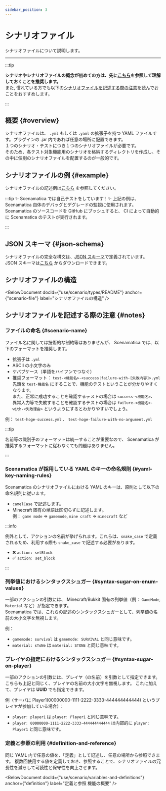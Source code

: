 ```yaml
---
sidebar_position: 3
---
```




# シナリオファイル

シナリオファイルについて説明します。

---

:::tip

**シナリオやシナリオファイルの概念が初めての方は、先に[こちら](/docs/use/scenario/)を参照して理解しておくことを推奨します。**  
また, 慣れている方でも以下の[シナリオファイルを記述する際の注意](#notes)を読んでおことをおすすめします。

:::

## 概要 {#overview}

シナリオファイルは、 `.yml` もしくは `.yaml` の拡張子を持つ YAML ファイルです。プラグインの .jar 内であれば任意の場所に配置できます。  
１つのシナリオ・テストにつき１つのシナリオファイルが必要です。  
そのため、各テスト対象機能用のシナリオを格納するディレクトリを作成し、その中に個別のシナリオファイルを配置するのが一般的です。

## シナリオファイルの例 {#example}

シナリオファイルの記述例は[こちら](https://github.com/TeamKun/Scenamatica/tree/main/ScenamaticaActionEngine/src/main/resources/scenarios/actions)
を参照してください。

:::tip ✨ Scenamatica では自己テストをしています！✨
上記の例は、 Scenamatica 自体のデバッグとデグレードの監視に使用されます。   
Scenamatica のソースコードを GitHub にプッシュすると、 CI によって自動的に Scenamatica のテストが実行されます。

:::

## JSON スキーマ {#json-schema}

シナリオファイルの完全な構文は、[JSON スキーマ](https://json-schema.org/)で定義されています。  
JSON スキーマは[こちら](https://scenamatica.kunlab.org/scenamatica-file.json) からダウンロードできます。

## シナリオファイルの構造


<BelowDocument docId={"use/scenario/types/README"}
               anchor={"scenario-file"}
               label="シナリオファイルの構造"
/> 

## シナリオファイルを記述する際の注意 {#notes}

### ファイルの命名 {#scenario-name}

ファイル名に関しては技術的な制約等はありませんが、 Scenamatica では、以下のフォーマットを推奨します。

+ 拡張子は `.yml`
+ ASCII の小文字のみ
+ ケバブケース（単語をハイフンでつなぐ）
+ 推奨フォーマット： `test-<機能名>-<success|failure-with-[失敗内容]>.yml`  
  先頭を `test-機能名` にすることで、機能のテストということが分かりやすくなります。  
  また、正常に成功することを確認するテストの場合は `success-<機能名>`、  
  異常入力等で失敗することを確認するテストの場合は `failure-<機能名>-with-<失敗理由>` というようにするとわかりやすいでしょう。

例： `test-hoge-success.yml` 、 `test-hoge-failure-with-no-argument.yml`

:::tip

名前等の識別子のフォーマットは統一することが重要なので、 Scenamatica が推奨するフォーマットに従わなくても問題はありません。

:::


### Scenamatica が採用している YAML のキーの命名規則 {#yaml-key-naming-rules}

Scenamatica のシナリオファイルにおける YAML のキーは、原則として以下の命名規則に従います。

+ `camelCase` で記述します。
+ Minecraft 固有の単語は区切らずに記述します。  
例： `game mode` => `gamemode`, `mine craft` => `minecraft` など

:::info

例外として、アクションの名前が挙げられます。これらは、`snake_case` で定義されるため、利用する際も `snake_case` で記述する必要があります。

- ❌ `action: setBlock`
- ✅ `action: set_block`

:::

### 列挙値におけるシンタックスシュガー {#syntax-sugar-on-enum-values}

一部のアクションの引数には、 Minecraft/Bukkit 固有の列挙値（例： `GameMode`, `Material` など）が指定できます。  
Scenamatica では、これらの記述のシンタックスシュガーとして、列挙値の名前の大小文字を無視します。

例：
+ `gamemode: survival` は `gamemode: SURVIVAL` と同じ意味です。
+ `material: sToNe` は `material: STONE` と同じ意味です。

### プレイヤの指定におけるシンタックスシュガー {#syntax-sugar-on-player}

一部のアクションの引数には、プレイヤ（の名前）を引数として指定できます。  
こちらも上記と同じく、プレイヤの名前の大小文字を無視します。
これに加えて、プレイヤは **UUID** でも指定できます。

例（サーバに Player1(00000000-1111-2222-3333-444444444444) というプレイヤが参加している場合）：
+ `player: player1` は `player: Player1` と同じ意味です。
+ `player: 00000000-1111-2222-3333-444444444444` は内部的に `player: Player1` と同じ意味です。

### 定義と参照の利用 {#definition-and-reference}

同じ YAML 内で任意の値を、「定義」として記述し、任意の場所から参照できます。
複数回使用する値を定義しておき、参照することで、シナリオファイルの冗長性を減らして可読性と保守性を向上させます。

<BelowDocument docId={"use/scenario/variables-and-definitions"}
               anchor={"definition"}
               label="定義と参照 機能の概要"
/> 
